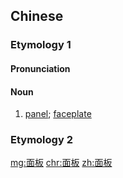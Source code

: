 ==Chinese==

===Etymology 1===
{{zh-forms}}

====Pronunciation====
{{zh-pron
|m=miànbǎn,er=y
|cat=n
}}

====Noun====
{{zh-noun}}

# {{lb|zh|mechanics|computing}} [[panel]]; [[faceplate]]
#: {{zh-x|控制面板|control '''panel'''}}

===Etymology 2===
{{zh-see|麵板}}

[[mg:面板]]
[[chr:面板]]
[[zh:面板]]